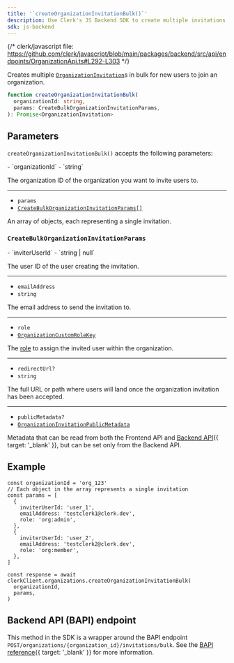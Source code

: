 ```yaml
---
title: '`createOrganizationInvitationBulk()`'
description: Use Clerk's JS Backend SDK to create multiple invitations for new users to join an organization.
sdk: js-backend
---
```


{/* clerk/javascript file: https://github.com/clerk/javascript/blob/main/packages/backend/src/api/endpoints/OrganizationApi.ts#L292-L303 */}

Creates multiple [`OrganizationInvitation`](/docs/references/backend/types/backend-organization-invitation)s in bulk for new users to join an organization.

```ts
function createOrganizationInvitationBulk(
  organizationId: string,
  params: CreateBulkOrganizationInvitationParams,
): Promise<OrganizationInvitation>
```

## Parameters

`createOrganizationInvitationBulk()` accepts the following parameters:

<Properties>
  - `organizationId`
  - `string`

  The organization ID of the organization you want to invite users to.

  ---

  - `params`
  - [`CreateBulkOrganizationInvitationParams[]`](#create-bulk-organization-invitation-params)

  An array of objects, each representing a single invitation.
</Properties>

### `CreateBulkOrganizationInvitationParams`

<Properties>
  - `inviterUserId`
  - `string | null`

  The user ID of the user creating the invitation.

  ---

  - `emailAddress`
  - `string`

  The email address to send the invitation to.

  ---

  - `role`
  - [`OrganizationCustomRoleKey`](/docs/references/javascript/types/organization-custom-role-key)

  The [role](/docs/guides/organizations/roles-and-permissions) to assign the invited user within the organization.

  ---

  - `redirectUrl?`
  - `string`

  The full URL or path where users will land once the organization invitation has been accepted.

  ---

  - `publicMetadata?`
  - [`OrganizationInvitationPublicMetadata`](/docs/references/javascript/types/metadata#organization-invitation-public-metadata)

  Metadata that can be read from both the Frontend API and [Backend API](/docs/reference/backend-api){{ target: '_blank' }}, but can be set only from the Backend API.
</Properties>

## Example

<Include src="_partials/backend/usage" />

```tsx
const organizationId = 'org_123'
// Each object in the array represents a single invitation
const params = [
  {
    inviterUserId: 'user_1',
    emailAddress: 'testclerk1@clerk.dev',
    role: 'org:admin',
  },
  {
    inviterUserId: 'user_2',
    emailAddress: 'testclerk2@clerk.dev',
    role: 'org:member',
  },
]

const response = await clerkClient.organizations.createOrganizationInvitationBulk(
  organizationId,
  params,
)
```

## Backend API (BAPI) endpoint

This method in the SDK is a wrapper around the BAPI endpoint `POST/organizations/{organization_id}/invitations/bulk`. See the [BAPI reference](/docs/reference/backend-api/tag/organization-invitations/post/organizations/\{organization_id}/invitations/bulk){{ target: '_blank' }} for more information.
